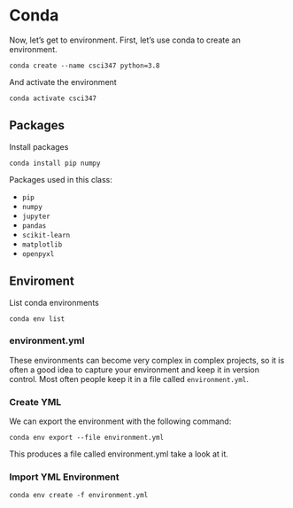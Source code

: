 # Conda

Now, let's get to environment. First, let's use conda to create an environment.

    conda create --name csci347 python=3.8

And activate the environment

    conda activate csci347

## Packages

Install packages

    conda install pip numpy

Packages used in this class:

- `pip`
- `numpy`
- `jupyter`
- `pandas`
- `scikit-learn`
- `matplotlib`
- `openpyxl`

## Enviroment

List conda environments

    conda env list

### environment.yml

These environments can become very complex in complex projects, so it is often a good idea to capture your environment and keep it in version control. Most often people keep it in a file called `environment.yml`.

### Create YML

We can export the environment with the following command:

    conda env export --file environment.yml

This produces a file called environment.yml take a look at it.

### Import YML Environment

    conda env create -f environment.yml
